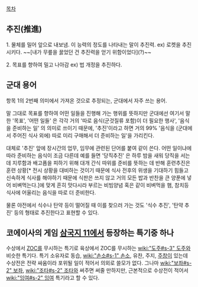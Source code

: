 [[목차]]

== 추진(推進) == 
1. 물체를 밀어 앞으로 내보냄. 이 능력의 정도를 나타내는 말이 추진력.
ex) 로켓을 추진시키다. ~~[내가 무릎을 꿇었던 건 추진력을 얻기 위함이었다](?)~~
 
2. 목표를 향하여 밀고 나아감 
ex) 법 개정을 추진하다.

== 군대 용어 ==
항목 1의 2번째 의미에서 가져온 것으로 추정되는, 군대에서 자주 쓰는 용어.

말 그대로 목표를 향하여 어떤 일들을 진행해 가는 행위를 뜻하지만 군대에선 여기서 말한 '목표', '어떤 일들' 은 각각 거의 '따로 음식(군것질류 포함)이 더 필요한 행사', '음식을 준비하는 일' 의 의미로 쓰이기 때문에, '추진'이라고 하면 거의 99% '음식을 (군대에서 주어진 식사 외에) 따로 미리 구매해서 더 준비하는 일'을 가리킨다.
 
대체로 '추진' 앞에 장시간의 업무, 임무에 관련된 단어를 붙여 같이 쓴다. 어떤 일이냐에 따라 준비하는 음식이 조금 다른데 예를 들면 '당직추진' 은 하루 밤을 새워 당직을 서는데 지루함과 배고픔을 피하기 위해 대개 간식 따위를 준비를 뜻하는 데 반해 훈련추진은 훈련 상황[* 전시 상황을 대비하는 것이기 때문에 식사 전후의 위생을 기대하기 힘들고 신속하게 식사를 해야하기 때문에 식판은 쓰지 않고 거의 모든 밥과 반찬을 큰 양푼에 넣어 비벼먹는다.]에 맞게 흔히 맛다시라 부르는 비빔양념 혹은 같이 비벼먹을 햄, 참치등 식사에 어울리는 음식을 따로 더 준비한다.

물론 야전에서 식수나 탄약 등이 떨어질 때 이를 찾으러 가는 것도 '식수 추진', '탄약 추진' 등의 형태로 추진한다고 표현할 수 있다.

== 코에이사의 게임 [[삼국지 11]]에서 등장하는 특기중 하나 ==
수상에서 [[ZOC]]를 무시하는 특기로 육상에서 ZOC를 무시하는 [[wiki:"도주#s-3" 도주]]와 비슷한 특기다. 특기 소유자로 동습, [[wiki:"손소#s-1" 손소]], 유찬, 주지, [[주창]]이 있는데 수상전은 전략 싸움이라 포위될 일이 적어서 의외로 쓸모가 없다. 그나마 [[wiki:"보좌#s-2" 보좌]], [[wiki:"조타#s-2" 조타]]와 써주면 써줄 만하지만, 근본적으로 수상전이 적어서 [[wiki:"잉여#s-2" 잉여]] 특기라고 할 수 있다.
